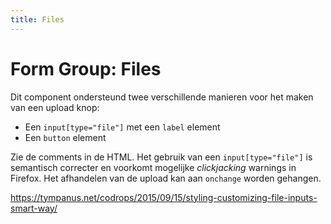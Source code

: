 ```yaml
---
title: Files
---
```


# Form Group: Files

Dit component ondersteund twee verschillende manieren voor het maken van een upload knop:

- Een `input[type="file"]` met een `label` element
- Een `button` element

Zie de comments in de HTML. Het gebruik van een `input[type="file"]` is semantisch correcter en voorkomt mogelijke _clickjacking_ warnings in Firefox. Het afhandelen van de upload kan aan `onchange` worden gehangen.

https://tympanus.net/codrops/2015/09/15/styling-customizing-file-inputs-smart-way/
